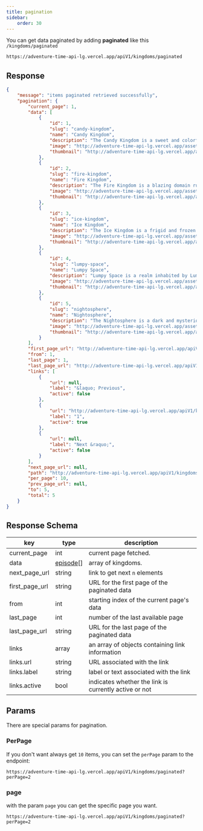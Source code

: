 ```yaml
---
title: pagination
sidebar:
    order: 30
---
```


You can get data paginated by adding **paginated** like this `/kingdoms/paginated`

```bash
https://adventure-time-api-lg.vercel.app/apiV1/kingdoms/paginated
```

## Response

```json
{
    "message": "items paginated retrieved successfully",
    "pagination": {
        "current_page": 1,
        "data": [
            {
                "id": 1,
                "slug": "candy-kingdom",
                "name": "Candy Kingdom",
                "description": "The Candy Kingdom is a sweet and colorful realm ruled by Princess Bubblegum. Known for its sugary landscapes and candy citizens, it is a hub of scientific innovation and enchanting adventures. The kingdom thrives on a blend of science and magic, creating a whimsical and delightful atmosphere.",
                "image": "http://adventure-time-api-lg.vercel.app/assets/images/kingdoms/candy-kingdom.webp",
                "thumbnail": "http://adventure-time-api-lg.vercel.app/assets/images/kingdoms/candy-kingdom-thumbnail.webp"
            },
            {
                "id": 2,
                "slug": "fire-kingdom",
                "name": "Fire Kingdom",
                "description": "The Fire Kingdom is a blazing domain ruled by Flame Princess. It is a realm of intense heat and fiery landscapes, inhabited by flame-based creatures and subjects. The Fire Kingdom is known for its passionate and sometimes volatile nature, reflecting the element of fire that defines its existence.",
                "image": "http://adventure-time-api-lg.vercel.app/assets/images/kingdoms/fire-kingdom.webp",
                "thumbnail": "http://adventure-time-api-lg.vercel.app/assets/images/kingdoms/fire-kingdom-thumbnail.webp"
            },
            {
                "id": 3,
                "slug": "ice-kingdom",
                "name": "Ice Kingdom",
                "description": "The Ice Kingdom is a frigid and frozen domain ruled by the Ice King and formerly by the Snow Golem. It is a land of ice and snow, inhabited by penguins and other cold-weather creatures. The Ice Kingdom is known for its harsh weather and climate, as well as its unique inhabitants.",
                "image": "http://adventure-time-api-lg.vercel.app/assets/images/kingdoms/ice-kingdom.webp",
                "thumbnail": "http://adventure-time-api-lg.vercel.app/assets/images/kingdoms/ice-kingdom-thumbnail.webp"
            },
            {
                "id": 4,
                "slug": "lumpy-space",
                "name": "Lumpy Space",
                "description": "Lumpy Space is a realm inhabited by Lumpy Space People. It is a strange and distant land, filled with bizarre creatures and unique inhabitants. Lumpy Space is known for its unusual customs and culture, as well as its strange and mysterious nature.",
                "image": "http://adventure-time-api-lg.vercel.app/assets/images/kingdoms/lumpy-space.webp",
                "thumbnail": "http://adventure-time-api-lg.vercel.app/assets/images/kingdoms/lumpy-space-thumbnail.webp"
            },
            {
                "id": 5,
                "slug": "nightosphere",
                "name": "Nightosphere",
                "description": "The Nightosphere is a dark and mysterious realm inhabited by demons and other supernatural creatures. It is the home of Hunson Abadeer and Marceline the Vampire Queen, as well as many other strange beings. The Nightosphere is known for its strange and mysterious nature, as well as its unique inhabitants.",
                "image": "http://adventure-time-api-lg.vercel.app/assets/images/kingdoms/nightosphere.webp",
                "thumbnail": "http://adventure-time-api-lg.vercel.app/assets/images/kingdoms/nightosphere-thumbnail.webp"
            }
        ],
        "first_page_url": "http://adventure-time-api-lg.vercel.app/apiV1/kingdoms/paginated?page=1",
        "from": 1,
        "last_page": 1,
        "last_page_url": "http://adventure-time-api-lg.vercel.app/apiV1/kingdoms/paginated?page=1",
        "links": [
            {
                "url": null,
                "label": "&laquo; Previous",
                "active": false
            },
            {
                "url": "http://adventure-time-api-lg.vercel.app/apiV1/kingdoms/paginated?page=1",
                "label": "1",
                "active": true
            },
            {
                "url": null,
                "label": "Next &raquo;",
                "active": false
            }
        ],
        "next_page_url": null,
        "path": "http://adventure-time-api-lg.vercel.app/apiV1/kingdoms/paginated",
        "per_page": 10,
        "prev_page_url": null,
        "to": 5,
        "total": 5
    }
}
```

## Response Schema

| key            | type                                                    | description                                           |
| -------------- | ------------------------------------------------------- | ----------------------------------------------------- |
| current_page   | int                                                     | current page fetched.                                 |
| data           | [episode](/docs/kingdoms/getone/#kingdom-model)[] | array of kingdoms.                                  |
| next_page_url  | string                                                  | link to get next `n` elements                         |
| first_page_url | string                                                  | URL for the first page of the paginated data          |
| from           | int                                                     | starting index of the current page's data             |
| last_page      | int                                                     | number of the last available page                     |
| last_page_url  | string                                                  | URL for the last page of the paginated data           |
| links          | array                                                   | an array of objects containing link information       |
| links.url      | string                                                  | URL associated with the link                          |
| links.label    | string                                                  | label or text associated with the link                |
| links.active   | bool                                                    | indicates whether the link is currently active or not |

## Params
There are special params for pagination.
### PerPage
If you don't want always get `10` items, you can set the `perPage` param to the endpoint:
```
https://adventure-time-api-lg.vercel.app/apiV1/kingdoms/paginated?perPage=2
```
### page
with the param `page` you can get the specific page you want.
```
https://adventure-time-api-lg.vercel.app/apiV1/kingdoms/paginated?perPage=2
```
